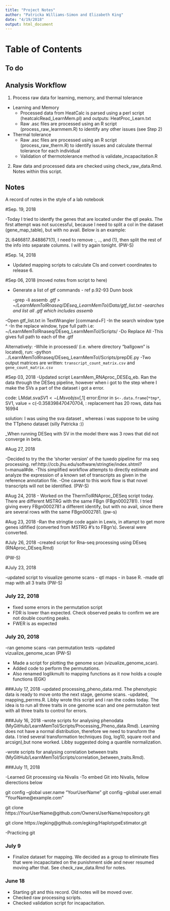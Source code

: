 ```yaml
---
title: "Project Notes"
author: "Patricka Williams-Simon and Elizabeth King"
date: "4/19/2018"
output: html_document
---
```


# Table of Contents

## To do


## Analysis Workflow 

1. Process raw data for learning, memory, and thermal tolerance
  - Learning and Memory
      - Processed data from HeatCalc is parsed using a perl script (heatcalcRead_LearnMem.pl) and outputs: HeatProc_Learn.txt
      - Raw .asc files are processed using an R script (process_raw_learnmem.R) to identify any other issues (see Step 2)
  - Thermal tolerance
      - Raw .asc files are processed using an R script (process_raw_therm.R) to identify issues and calculate thermal tolerance for each individual
      - Validation of thermotolerance method is validate_incapacitation.R      

2. Raw data and processed data are checked using check_raw_data.Rmd. Notes within this script.

## Notes

A record of notes in the style of a lab notebook


#Sep. 19, 2018

-Today I tried to identfy the genes that are located under the qtl peaks. The first attempt was not successful, because I need to split a col in the dataset (gene_map_table), but with no avail. Below is an example:

2L:8466817..8488671(1), I need to remove :, .., and (1), then split the rest of the info into separate columns. I will try again tonight. (PW-S)


#Sep. 14, 2018

- Updated mapping scripts to calculate CIs and convert coordinates to release 6.

#Sep 06, 2018 (moved notes from script to here)

- Generate a list of gtf commands - ref p.92-93 Dunn book

  -grep -li assemb *.gtf > ~/LearnMemTolRnaseq/DEseq_LearnMemTol/Data/gtf_list.txt
  -searches and list all .gtf which includes assemb*

-Open gtf_list.txt in TextWrangler [command+F]
-In the search window type ^
  -In the replace window, type full path i.e: ~/LearnMemTolRnaseq/DEseq_LearnMemTol/Scripts/
  -Do Replace All
  -This gives full path to each of the .gtf

Alternatively:
  -While in processed/ (i.e. where directory "ballgown" is located), run:
  -python ../LearnMemTolRnaseq/DEseq_LearnMemTol/Scripts/prepDE.py
  -Two output matrices are written: `transcript_count_matrix.csv` and `gene_count_matrix.csv`


#Sep 03, 2018
-Updated script LearnMem_RNAproc_DESEq_eb. Ran the data through the DESeq pipeline, however when i got to the step where I make the SVs a part of the dataset i got a error.

code: LMdat.sva$SV1 <- LMsvobj$sv[,1]
error:Error in `$<-.data.frame`(`*tmp*`, SV1, value = c(-0.358398470470704,  : 
  replacement has 20 rows, data has 16994

solution: I was using the sva dataset , whereas i was suppose to be using the TTpheno dataset (silly Patricka :))

_When running DESeq with SV in the model there was 3 rows that did not converge in beta.



#Aug 27, 2018

-Decided to try the the 'shorter version' of the tuxedo pipeline for rna seq processing. ref:http://ccb.jhu.edu/software/stringtie/index.shtml?t=manual#de.
-This simplified workflow attempts to directly estimate and analyze the expression of a known set of transcripts as given in the reference annotation file.
-One caveat to this work flow is that novel transcripts will not be identified.
(PW-S)


#Aug 24, 2018
- Worked on the ThermTolRNAproc_DESeq script today. There are different MSTRG with the same FBgn (FBgn0002781). I tried giving every FBgn0002781 a different identify, but with no avail, since there are several rows with the same FBgn0002781. (pw-s)   

#Aug 23, 2018
-Ran the stringtie code again in Lewis, in attampt to get more genes idifified (converted from MSTRG #'s to FBgn's). Several were converted. 



#July 26, 2018
-created script for Rna-seq processing using DEseq (RNAproc_DEseq.Rmd)

(PW-S)

#July 23, 2018

-updated script to visualize genome scans - qtl maps - in base R.
-made qtl map with all 3 traits
(PW-S)


### July 22, 2018

- fixed some errors in the permutation script
- FDR is lower than expected. Check observed peaks to confirm we are not double counting peaks.
- FWER is as expected

### July 20, 2018

-ran genome scans
-ran permutation tests
-updated vizualize_genome_scan
(PW-S)


- Made a script for plotting the genome scan (vizualize_genome_scan). 
- Added code to perform the permutations. 
- Also renamed loglikmulti to mapping functions as it now holds a couple functions 
(EGK)

###July 17, 2018
-updated processing_pheno_data.rmd. The phenotypic data is ready to move onto the next stage, genome scans.
-updated, mapping_perrms.R. Libby wrote this script and i ran the codes today. The idea is to run all three traits in one genome scan and one permutaiton test with all three traits to control for errors.


###July 16, 2018
-wrote scripts for analysing phenodata (MyGitHub/LearnMemTol/Scripts/Processing_Pheno_data.Rmd). Learning does not have a normal distribution, therefore we need to transform the data. I tried several transformation techniques (log, log10, square root and arcsign),but none worked. Libby suggested doing a quantile normalization.

-wrote scripts for analysing correlation between traits (MyGitHub/LearnMemTol/Scripts/correlation_between_traits.Rmd).


###July 11, 2018

-Learned Git processing via Nivalis
-To embed Git into Nivalis, fellow dierections below

  git config --global user.name "YourUserName"
  git config --global user.email "YourName@example.com"

  git clone https://YourUserName@github.com/OwnersUserName/repository.git

  git clone https://egking@github.com/egking/HaplotypeEstimator.git
  
-Practicing git 


### July 9

- Finalize dataset for mapping. We decided as a group to eliminate flies that were incapacitated on the punishment side and never resumed moving after that. See check_raw_data.Rmd for notes.

### June 18 

- Starting git and this record. Old notes will be moved over. 
- Checked raw processing scripts. 
- Checked validation script for incapacitation. 


